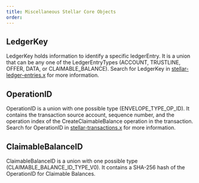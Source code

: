 ```yaml
---
title: Miscellaneous Stellar Core Objects
order:
---
```


## LedgerKey

LedgerKey holds information to identify a specific ledgerEntry. It is a union that can be any one of the LedgerEntryTypes (ACCOUNT, TRUSTLINE, OFFER, DATA, or CLAIMABLE_BALANCE). Search for LedgerKey in [stellar-ledger-entries.x](https://github.com/stellar/stellar-core/blob/master/src/xdr/Stellar-ledger-entries.x) for more information.

## OperationID

OperationID is a union with one possible type (ENVELOPE_TYPE_OP_ID). It contains the transaction source account, sequence number, and the operation index of the CreateClaimableBalance operation in the transaction. Search for OperationID in [stellar-transactions.x](https://github.com/stellar/stellar-core/blob/master/src/xdr/Stellar-transaction.x) for more information.

## ClaimableBalanceID

ClaimableBalanceID is a union with one possible type (CLAIMABLE_BALANCE_ID_TYPE_V0). It contains a SHA-256 hash of the OperationID for Claimable Balances.
